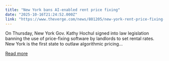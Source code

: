 ```yaml
---
title: "New York bans AI-enabled rent price fixing"
date: "2025-10-16T21:24:52.000Z"
link: "https://www.theverge.com/news/801205/new-york-rent-price-fixing-ban-software"
---
```


On Thursday, New York Gov. Kathy Hochul signed into law legislation banning the use of price-fixing software by landlords to set rental rates. New York is the first state to outlaw algorithmic pricing...

[Read more](https://www.theverge.com/news/801205/new-york-rent-price-fixing-ban-software)

